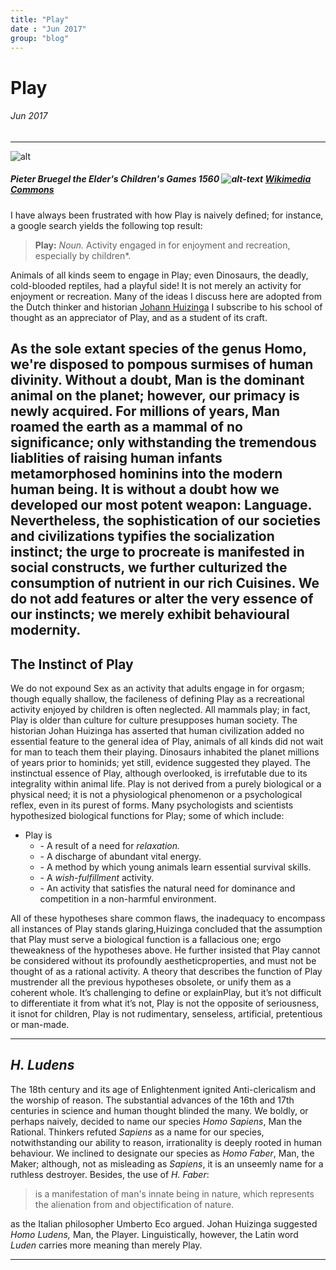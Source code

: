 ```yaml
---
title: "Play"
date : "Jun 2017"
group: "blog"
---
```


# Play

###### Jun 2017

-------------------

![alt](../assets/img/play.jpg)

##### Pieter Bruegel the Elder's Children's Games 1560 ![alt-text](../assets/svg/pd.svg) [Wikimedia Commons](https://commons.wikimedia.org/wiki/File:Pieter_Bruegel_the_Elder_-_Children%E2%80%99s_Games_-_Google_Art_Project.jpg)

I have always been frustrated with how Play is naively defined; for instance, a google search yields the following top result:
> **Play:** *Noun.* Activity engaged in for enjoyment and recreation, especially by children*.

Animals of all kinds seem to engage in Play; even Dinosaurs, the deadly, cold-blooded reptiles, had a playful side! It is not merely an activity for enjoyment or recreation. Many of the ideas I discuss here are adopted from the Dutch thinker and historian [Johann Huizinga](https://en.m.wikipedia.org/wiki/Johan_Huizinga) I subscribe to his school of thought as an appreciator of Play, and as a student of its craft.

As the sole extant species of the genus Homo, we're disposed to pompous surmises of human divinity. Without a doubt, Man is the dominant animal on the planet; however, our primacy is newly acquired. For millions of years, Man roamed the earth as a mammal of no significance; only withstanding the tremendous liablities of raising human infants metamorphosed hominins into the modern human being. It is without a doubt how we developed our most potent weapon: Language.
Nevertheless, the sophistication of our societies and civilizations typifies the socialization instinct; the urge to procreate is manifested in social constructs, we further culturized the consumption of nutrient in our rich Cuisines. We do not add features or alter the very essence of our instincts; we merely exhibit behavioural modernity.
---------

## The Instinct of Play

We do not expound Sex as an activity that adults engage in for orgasm; though equally shallow, the facileness of defining Play as a recreational activity enjoyed by children is often neglected. All mammals play; in fact, Play is older than culture for culture presupposes human society. The historian Johan Huizinga has asserted that human civilization added no essential feature to the general idea of Play, animals of all kinds did not wait for man to teach them their playing. Dinosaurs inhabited the planet millions of years prior to hominids; yet still, evidence suggested they played. The instinctual essence of Play, although overlooked, is irrefutable due to its integrality within animal life. Play is not derived from a purely biological or a physical need; it is not a physiological phenomenon or a psychological reflex, even in its purest of forms. Many psychologists and scientists hypothesized biological functions for Play; some of which include:

* Play is
  * \- A result of a need for *relaxation.*
  * \- A discharge of abundant vital energy.
  * \- A method by which young animals learn essential survival skills.
  * \- A *wish-fulfillment* activity.
  * \- An activity that satisfies the natural need for dominance and competition in a non-harmful environment.
  
All of these hypotheses share common flaws, the inadequacy to encompass all instances of Play stands glaring,Huizinga concluded that the assumption that Play must serve a biological function is a fallacious one; ergo theweakness of the hypotheses above. He further insisted that Play cannot be considered without its profoundly aestheticproperties, and must not be thought of as a rational activity. A theory that describes the function of Play mustrender all the previous hypotheses obsolete, or unify them as a coherent whole. It’s challenging to define or explainPlay, but it’s not difficult to differentiate it from what it’s not, Play is not the opposite of seriousness, it isnot for children, Play is not rudimentary, senseless, artificial, pretentious or man-made.

---

## *H. Ludens*

The 18th century and its age of Enlightenment ignited Anti-clericalism and the worship of reason. The substantial advances of the 16th and 17th centuries in science and human thought blinded the many. We boldly, or perhaps naively, decided to name our species *Homo Sapiens*, Man the Rational. Thinkers refuted *Sapiens* as a name for our species, notwithstanding our ability to reason, irrationality is deeply rooted in human behaviour. We inclined to designate our species as *Homo Faber*, Man, the Maker; although, not as misleading as *Sapiens*, it is an unseemly name for a ruthless destroyer. Besides, the use of *H. Faber*:

> is a manifestation of man's innate being in nature, which represents the alienation from and objectification of nature.

as the Italian philosopher Umberto Eco argued. Johan Huizinga suggested *Homo Ludens,* Man, the Player. Linguistically, however, the Latin word *Luden* carries more meaning than merely Play.

---